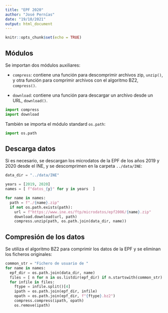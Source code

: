 ```yaml
---
title: "EPF 2020"
author: "José Pernías"
date: "19/10/2021"
output: html_document
---
```


```r
knitr::opts_chunk$set(echo = TRUE)
```

## Módulos

Se importan dos módulos auxiliares:

- `compress`: contiene una función para descomprimir archivos zip, `unzip()`, y otra función para comprimir archivos con el algoritmo BZ2, `compress()`.

- `download`: contiene una función para descargar un archivo desde un URL, `download()`.

```python
import compress
import download
```

También se importa el módulo standard `os.path`:
```python
import os.path
```


## Descarga datos

Si es necesario, se descargan los microdatos de la EPF de los años 2019 y 2020 desde el INE, y se descomprimen en la carpeta `../data/INE`:
```python
data_dir = "../data/INE"

years = [2019, 2020]
names = [ f"datos_{y}" for y in years  ]

for name in names:
  path = f"./{name}.zip"
  if not os.path.exists(path):
    url = f"https://www.ine.es/ftp/microdatos/epf2006/{name}.zip"
    download.download(url, path)
    compress.unzip(path, os.path.join(data_dir, name))

```

## Compresión de los datos

Se utiliza el algoritmo BZ2 para comprimir los datos de la EPF y se eliminan los ficheros originales:
```python
common_str = "Fichero de usuario de "
for name in names:
  epf_dir = os.path.join(data_dir, name)
  files = [ n for n in os.listdir(epf_dir) if n.startswith(common_str) ]
  for infile in files:
    ftype = infile.split()[4]
    ipath = os.path.join(epf_dir, infile)
    opath = os.path.join(epf_dir, f"{ftype}.bz2")
    compress.compress(ipath, opath)
    os.remove(ipath)


```

